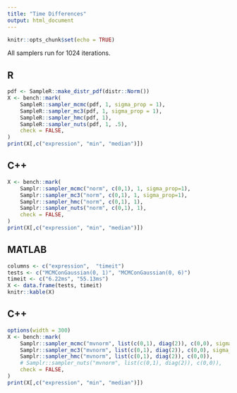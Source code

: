 ```yaml
---
title: "Time Differences"
output: html_document
---
```


```r
knitr::opts_chunk$set(echo = TRUE)
```
All samplers run for 1024 iterations.

## R
```r
pdf <- SampleR::make_distr_pdf(distr::Norm())
X <- bench::mark(
    SampleR::sampler_mcmc(pdf, 1, sigma_prop = 1),
    SampleR::sampler_mc3(pdf, 1, sigma_prop = 1),
    SampleR::sampler_hmc(pdf, 1),
    SampleR::sampler_nuts(pdf, 1, .5),
    check = FALSE,
)
print(X[,c("expression", "min", "median")])
```

## C++
```r
X <- bench::mark(
    Samplr::sampler_mcmc("norm", c(0,1), 1, sigma_prop=1),
    Samplr::sampler_mc3("norm", c(0,1), 1, sigma_prop=1),
    Samplr::sampler_hmc("norm", c(0,1), 1),
    Samplr::sampler_nuts("norm", c(0,1), 1),
    check = FALSE,
)
print(X[,c("expression", "min", "median")])
```

## MATLAB
```r
columns <- c("expression",  "timeit")
tests <- c("MCMConGaussian(0, 1)", "MCMConGaussian(0, 6)")
timeit <- c("6.22ms", "55.13ms")
X <- data.frame(tests, timeit)
knitr::kable(X)
```

## C++
```r
options(width = 300)
X <- bench::mark(
    Samplr::sampler_mcmc("mvnorm", list(c(0,1), diag(2)), c(0,0), sigma_prop=diag(2)),
    Samplr::sampler_mc3("mvnorm", list(c(0,1), diag(2)), c(0,0), sigma_prop=diag(2)),
    Samplr::sampler_hmc("mvnorm", list(c(0,1), diag(2)), c(0,0)),
    # Samplr::sampler_nuts("mvnorm", list(c(0,1), diag(2)), c(0,0)),
    check = FALSE,
)
print(X[,c("expression", "min", "median")])
```

